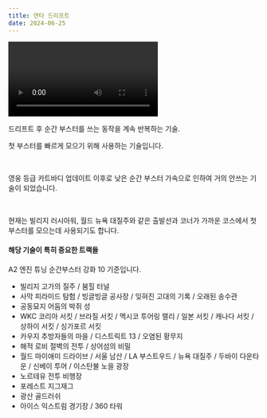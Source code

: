 ```yaml
---
title: 연타 드리프트
date: 2024-06-25
---
```


<Division className="mdRatio">
	<Video fileName="speed/speed-combo.mp4" />
</Division>

<Bq>드리프트 후 순간 부스터를 쓰는 동작을 계속 반복하는 기술.</Bq>

첫 부스터를 빠르게 모으기 위해 사용하는 기술입니다.

<br/>

영웅 등급 카트바디 업데이트 이후로 낮은 순간 부스터 가속으로 인하여 거의 안쓰는 기술이 되었습니다.

<br/>

현재는 빌리지 러시아워, 월드 뉴욕 대질주와 같은 출발선과 코너가 가까운 코스에서 첫 부스터를 모으는데 사용되기도 합니다.

#### 해당 기술이 특히 중요한 트랙들

A2 엔진 튜닝 순간부스터 강화 10 기준입니다.

- 빌리지 고가의 질주 / 붐힐 터널
- 사막 피라미드 탐험 / 빙글빙글 공사장 / 잊혀진 고대의 기록 / 오래된 송수관
- 공동묘지 어둠의 박쥐 성
- WKC 코리아 서킷 / 브라질 서킷 / 멕시코 투어링 랠리 / 일본 서킷 / 캐나다 서킷 / 상하이 서킷 / 싱가포르 서킷
- 카우지 추방자들의 마을 / 디스트릭트 13 / 오염된 황무지
- 해적 로비 절벽의 전투 / 상어섬의 비밀
- 월드 마이애미 드라이브 / 서울 남산 / LA 부스트우드 / 뉴욕 대질주 / 두바이 다운타운 / 신베이 투어 / 이스탄불 노을 광장
- 노르테유 전투 비행장
- 포레스트 지그재그
- 광산 골드러쉬
- 아이스 익스트림 경기장 / 360 타워